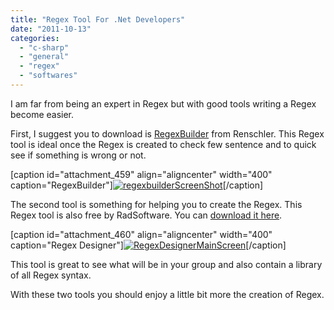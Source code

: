```yaml
---
title: "Regex Tool For .Net Developers"
date: "2011-10-13"
categories: 
  - "c-sharp"
  - "general"
  - "regex"
  - "softwares"
---
```


I am far from being an expert in Regex but with good tools writing a Regex become easier.

First, I suggest you to download is [RegexBuilder](http://renschler.net/RegexBuilder/) from Renschler. This Regex tool is ideal once the Regex is created to check few sentence and to quick see if something is wrong or not.

[caption id="attachment\_459" align="aligncenter" width="400" caption="RegexBuilder"][![](http://patrickdesjardins.com/blog/wp-content/uploads/2011/09/regexbuilderScreenShot-400x141.png "regexbuilderScreenShot")](http://patrickdesjardins.com/blog/regex-tool-for-net-developers/regexbuilderscreenshot)[/caption]

The second tool is something for helping you to create the Regex. This Regex tool is also free by RadSoftware. You can [download it here](http://www.radsoftware.com.au/?from=RegexDesigner).

[caption id="attachment\_460" align="aligncenter" width="400" caption="Regex Designer"][![](http://patrickdesjardins.com/blog/wp-content/uploads/2011/09/RegexDesignerMainScreen-400x262.gif "RegexDesignerMainScreen")](http://patrickdesjardins.com/blog/regex-tool-for-net-developers/regexdesignermainscreen)[/caption]

This tool is great to see what will be in your group and also contain a library of all Regex syntax.

With these two tools you should enjoy a little bit more the creation of Regex.
